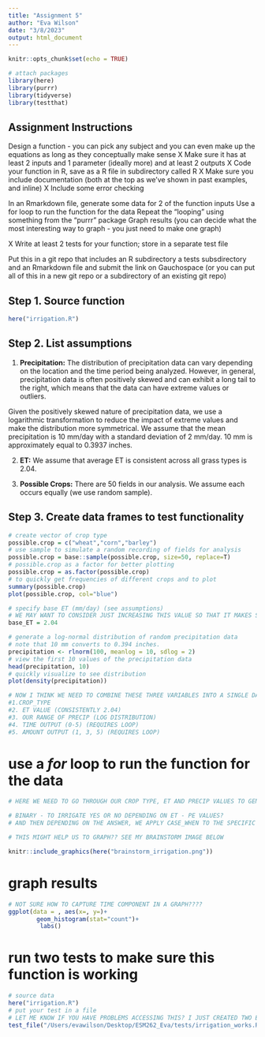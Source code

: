 ```yaml
---
title: "Assignment 5"
author: "Eva Wilson"
date: "3/8/2023"
output: html_document
---
```


```r
knitr::opts_chunk$set(echo = TRUE)

# attach packages 
library(here)
library(purrr)
library(tidyverse)
library(testthat)
```

## Assignment Instructions 

Design a function - you can pick any subject and you can even make up the equations as long as they conceptually make sense
  X Make sure it has at least 2 inputs and 1 parameter (ideally more) and at least 2 outputs
  X Code your function in R, save as a R file in subdirectory called R
  X Make sure you include documentation (both at the top as we’ve shown in past examples, and inline)
  X Include some error checking

In an Rmarkdown file, generate some data for 2 of the function inputs
  Use a for loop to run the function for the data
  Repeat the “looping” using something from the “purrr” package
  Graph results (you can decide what the most interesting way to graph - you just need to make one graph)

X Write at least 2 tests for your function; store in a separate test file

Put this in a git repo that includes an R subdirectory a tests subsdirectory and an Rmarkdown file and submit the link on Gauchospace (or you can put all of this in a new git repo or a subdirectory of an existing git repo)

## Step 1. Source function 
```r
here("irrigation.R")
```

## Step 2. List assumptions 

1. **Precipitation:** The distribution of precipitation data can vary depending on the location and the time period being analyzed. However, in general, precipitation data is often positively skewed and can exhibit a long tail to the right, which means that the data can have extreme values or outliers.

Given the positively skewed nature of precipitation data, we use a logarithmic transformation to reduce the impact of extreme values and make the distribution more symmetrical. We assume that the mean precipitation is 10 mm/day with a standard deviation of 2 mm/day. 10 mm is approximately equal to 0.3937 inches. 

2. **ET:** We assume that average ET is consistent across all grass types is 2.04.

3. **Possible Crops:** There are 50 fields in our analysis. We assume each occurs equally (we use random sample).

## Step 3. Create data frames to test functionality
```r
# create vector of crop type
possible.crop = c("wheat","corn","barley")
# use sample to simulate a random recording of fields for analysis
possible.crop = base::sample(possible.crop, size=50, replace=T)
# possible.crop as a factor for better plotting
possible.crop = as.factor(possible.crop)
# to quickly get frequencies of different crops and to plot 
summary(possible.crop)
plot(possible.crop, col="blue")

# specify base ET (mm/day) (see assumptions)
# WE MAY WANT TO CONSIDER JUST INCREASING THIS VALUE SO THAT IT MAKES SENSE WITH OUR BIN VALUES SPECIFIED IN OUR FUNCTION 
base_ET = 2.04

# generate a log-normal distribution of random precipitation data
# note that 10 mm converts to 0.394 inches.  
precipitation <- rlnorm(100, meanlog = 10, sdlog = 2)
# view the first 10 values of the precipitation data
head(precipitation, 10)
# quickly visualize to see distribution
plot(density(precipitation))

# NOW I THINK WE NEED TO COMBINE THESE THREE VARIABLES INTO A SINGLE DATA FRAME WHERE WE HAVE: 
#1.CROP_TYPE
#2. ET VALUE (CONSISTENTLY 2.04)
#3. OUR RANGE OF PRECIP (LOG DISTRIBUTION)
#4. TIME OUTPUT (0-5) (REQUIRES LOOP)
#5. AMOUNT OUTPUT (1, 3, 5) (REQUIRES LOOP)

```

# use a *for* loop to run the function for the data 
```r
# HERE WE NEED TO GO THROUGH OUR CROP TYPE, ET AND PRECIP VALUES TO GENERATE TWO OUTPUTS: TIME AND AMOUNT. I ALMOST WONDER IF IT MAKES SENSE TO CHANGE THE "TIME" COMPONENT TO JUST A 

# BINARY - TO IRRIGATE YES OR NO DEPENDING ON ET - PE VALUES? 
# AND THEN DEPENDING ON THE ANSWER, WE APPLY CASE_WHEN TO THE SPECIFIC CROP 

# THIS MIGHT HELP US TO GRAPH?? SEE MY BRAINSTORM IMAGE BELOW

knitr::include_graphics(here("brainstorm_irrigation.png"))
```

# graph results
```r
# NOT SURE HOW TO CAPTURE TIME COMPONENT IN A GRAPH???? 
ggplot(data = , aes(x=, y=)+
        geom_histogram(stat="count")+
         labs()
```

# run two tests to make sure this function is working
```r
# source data
here("irrigation.R")
# put your test in a file
# LET ME KNOW IF YOU HAVE PROBLEMS ACCESSING THIS? I JUST CREATED TWO BASIC FUNCTION TESTS USING EXPECT_EQUAL
test_file("/Users/evawilson/Desktop/ESM262_Eva/tests/irrigation_works.R")
```
